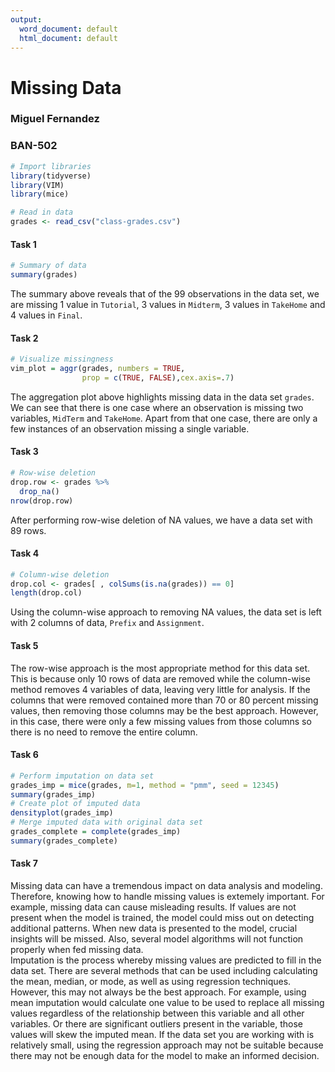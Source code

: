 ---
output:
  word_document: default
  html_document: default
---
# Missing Data
### Miguel Fernandez
### BAN-502

```{r, message=FALSE}
# Import libraries
library(tidyverse)
library(VIM)
library(mice)
```

```{r, message=FALSE}
# Read in data
grades <- read_csv("class-grades.csv")
```

#### Task 1
```{r}
# Summary of data
summary(grades)
``` 

The summary above reveals that of the 99 observations in the data set, we are missing 1 value in `Tutorial`, 3 values in `Midterm`, 3 values in `TakeHome` and 4 values in `Final`.

#### Task 2
```{r}
# Visualize missingness
vim_plot = aggr(grades, numbers = TRUE,
                prop = c(TRUE, FALSE),cex.axis=.7)
```

The aggregation plot above highlights missing data in the data set `grades`. We can see that there is one case where an observation is missing two variables, `MidTerm` and `TakeHome`. Apart from that one case, there are only a few instances of an observation missing a single variable.

#### Task 3
```{r}
# Row-wise deletion
drop.row <- grades %>%
  drop_na()
nrow(drop.row)
```

After performing row-wise deletion of NA values, we have a data set with 89 rows.

#### Task 4
```{r}
# Column-wise deletion
drop.col <- grades[ , colSums(is.na(grades)) == 0]
length(drop.col)
```

Using the column-wise approach to removing NA values, the data set is left with 2 columns of data, `Prefix` and `Assignment`.

#### Task 5
The row-wise approach is the most appropriate method for this data set. This is because only 10 rows of data are removed while the column-wise method removes 4 variables of data, leaving very little for analysis. If the columns that were removed contained more than 70 or 80 percent missing values, then removing those columns may be the best approach. However, in this case, there were only a few missing values from those columns so there is no need to remove the entire column. 

#### Task 6
```{r}
# Perform imputation on data set
grades_imp = mice(grades, m=1, method = "pmm", seed = 12345)
summary(grades_imp)
# Create plot of imputed data
densityplot(grades_imp)
# Merge imputed data with original data set
grades_complete = complete(grades_imp)
summary(grades_complete)
```

#### Task 7
Missing data can have a tremendous impact on data analysis and modeling. Therefore, knowing how to handle missing values is extemely important. For example, missing data can cause misleading results. If values are not present when the model is trained, the model could miss out on detecting additional patterns. When new data is presented to the model, crucial insights will be missed. Also, several model algorithms will not function properly when fed missing data.  
Imputation is the process whereby missing values are predicted to fill in the data set. There are several methods that can be used including calculating the mean, median, or mode, as well as using regression techniques. However, this may not always be the best approach. For example, using mean imputation would calculate one value to be used to replace all missing values regardless of the relationship between this variable and all other variables. Or there are significant outliers present in the variable, those values will skew the imputed mean. If the data set you are working with is relatively small, using the regression approach may not be suitable because there may not be enough data for the model to make an informed decision.




























